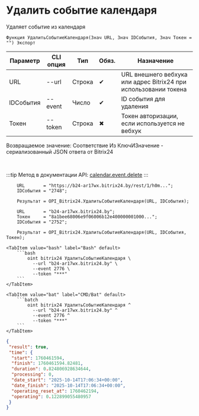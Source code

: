 ﻿---
sidebar_position: 5
description: Удалить событие календаря и другие функции для работы с Bitrix24 в Открытом пакете интеграций - бесплатной open-source библиотеке интеграций для 1С:Предприятие 8, OneScript и CLI
keywords: [1C, 1С, 1С:Предприятие, 1С:Предприятие 8.3, API, Интеграция, Сервисы, Обмен, OneScript, CLI, Bitrix24]
---


# Удалить событие календаря
 Удаляет событие из календаря



`Функция УдалитьСобытиеКалендаря(Знач URL, Знач IDСобытия, Знач Токен = "") Экспорт`

  | Параметр | CLI опция | Тип | Обяз. | Назначение |
  |-|-|-|-|-|
  | URL | --url | Строка | &#x2714; | URL внешнего вебхука или адрес Bitrix24 при использовании токена |
  | IDСобытия | --event | Число | &#x2714; | ID события для удаления |
  | Токен | --token | Строка | &#x2716; | Токен авторизации, если используется не вебхук |

  
  Возвращаемое значение:   Соответствие Из КлючИЗначение - сериализованный JSON ответа от Bitrix24

<br/>

:::tip
Метод в документации API: [calendar.event.delete](https://apidocs.bitrix24.ru/api-reference/calendar/calendar-event/calendar-event-delete.html)
:::
<br/>


```bsl title="Пример использования для 1С:Предприятие/OneScript"
    URL       = "https://b24-ar17wx.bitrix24.by/rest/1/h0m...";
    IDСобытия = "2748";

    Результат = OPI_Bitrix24.УдалитьСобытиеКалендаря(URL, IDСобытия);

    URL       = "b24-ar17wx.bitrix24.by";
    Токен     = "8a1bee68006e9f06006b12e400000001000...";
    IDСобытия = "2752";

    Результат = OPI_Bitrix24.УдалитьСобытиеКалендаря(URL, IDСобытия, Токен);
```
    

 <Tabs>
  
    <TabItem value="bash" label="Bash" default>
        ```bash
            oint bitrix24 УдалитьСобытиеКалендаря \
              --url "b24-ar17wx.bitrix24.by" \
              --event 2776 \
              --token "***"
        ```
    </TabItem>
  
    <TabItem value="bat" label="CMD/Bat" default>
        ```batch
            oint bitrix24 УдалитьСобытиеКалендаря ^
              --url "b24-ar17wx.bitrix24.by" ^
              --event 2776 ^
              --token "***"
        ```
    </TabItem>
</Tabs>


```json title="Результат"
{
 "result": true,
 "time": {
  "start": 1760461594,
  "finish": 1760461594.82481,
  "duration": 0.824806928634644,
  "processing": 0,
  "date_start": "2025-10-14T17:06:34+00:00",
  "date_finish": "2025-10-14T17:06:34+00:00",
  "operating_reset_at": 1760462194,
  "operating": 0.122899055480957
 }
}
```
